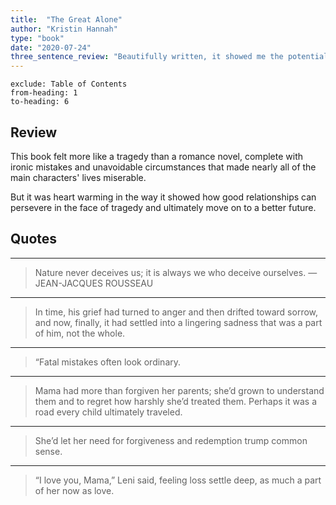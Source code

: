 ```yaml
---
title:  "The Great Alone"
author: "Kristin Hannah"
type: "book"
date: "2020-07-24"
three_sentence_review: "Beautifully written, it showed me the potential of a romance novel-exploring a variety of relationships. I was hesitant at first, but I got pulled in by the Alaskan setting and Kristen's talent in describing complex emotions."
---
```

```toc
exclude: Table of Contents
from-heading: 1
to-heading: 6
```

## Review
This book felt more like a tragedy than a romance novel, complete with ironic mistakes and unavoidable circumstances that made nearly all of the main characters' lives miserable.

But it was heart warming in the way it showed how good relationships can persevere in the face of tragedy and ultimately move on to a better future.


## Quotes
- - - 

>Nature never deceives us; it is always we who deceive ourselves. —JEAN-JACQUES ROUSSEAU

- - - 

>In time, his grief had turned to anger and then drifted toward sorrow, and now, finally, it had settled into a lingering sadness that was a part of him, not the whole.

- - - 

>“Fatal mistakes often look ordinary.

- - - 

>Mama had more than forgiven her parents; she’d grown to understand them and to regret how harshly she’d treated them. Perhaps it was a road every child ultimately traveled.

- - - 

>She’d let her need for forgiveness and redemption trump common sense.

- - - 

>“I love you, Mama,” Leni said, feeling loss settle deep, as much a part of her now as love.
